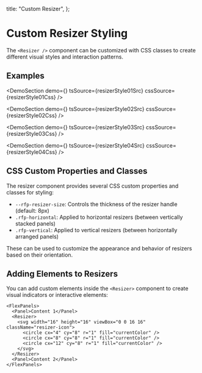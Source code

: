 
  title: "Custom Resizer",
};

# Custom Resizer Styling

The `<Resizer />` component can be customized with CSS classes to create different visual styles and interaction patterns.

## Examples

<DemoSection
  demo={<ResizerStyle01 />}
  tsSource={resizerStyle01Src}
  cssSource={resizerStyle01Css}
/>

<DemoSection
  demo={<ResizerStyle02 />}
  tsSource={resizerStyle02Src}
  cssSource={resizerStyle02Css}
/>

<DemoSection
  demo={<ResizerStyle03 />}
  tsSource={resizerStyle03Src}
  cssSource={resizerStyle03Css}
/>

<DemoSection
  demo={<ResizerStyle04 />}
  tsSource={resizerStyle04Src}
  cssSource={resizerStyle04Css}
/>

## CSS Custom Properties and Classes

The resizer component provides several CSS custom properties and classes for styling:

- `--rfp-resizer-size`: Controls the thickness of the resizer handle (default: 8px)
- `.rfp-horizontal`: Applied to horizontal resizers (between vertically stacked panels)
- `.rfp-vertical`: Applied to vertical resizers (between horizontally arranged panels)

These can be used to customize the appearance and behavior of resizers based on their orientation.

## Adding Elements to Resizers

You can add custom elements inside the `<Resizer>` component to create visual indicators or interactive elements:

```tsx
<FlexPanels>
  <Panel>Content 1</Panel>
  <Resizer>
    <svg width="16" height="16" viewBox="0 0 16 16" className="resizer-icon">
      <circle cx="4" cy="8" r="1" fill="currentColor" />
      <circle cx="8" cy="8" r="1" fill="currentColor" />
      <circle cx="12" cy="8" r="1" fill="currentColor" />
    </svg>
  </Resizer>
  <Panel>Content 2</Panel>
</FlexPanels>
```
